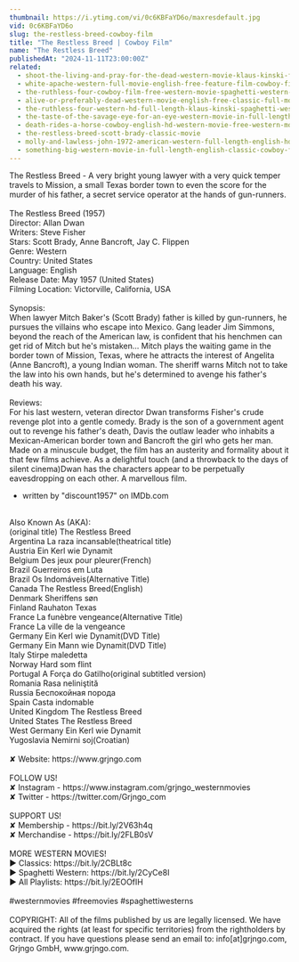 ```yaml
---
thumbnail: https://i.ytimg.com/vi/0c6KBFaYD6o/maxresdefault.jpg
vid: 0c6KBFaYD6o
slug: the-restless-breed-cowboy-film
title: "The Restless Breed | Cowboy Film"
name: "The Restless Breed"
publishedAt: "2024-11-11T23:00:00Z"
related:
  - shoot-the-living-and-pray-for-the-dead-western-movie-klaus-kinski-full-movie
  - white-apache-western-full-movie-english-free-feature-film-cowboy-film
  - the-ruthless-four-cowboy-film-free-western-movie-spaghetti-western-english
  - alive-or-preferably-dead-western-movie-english-free-classic-full-movie
  - the-ruthless-four-western-hd-full-length-klaus-kinski-spaghetti-western-full-movie
  - the-taste-of-the-savage-eye-for-an-eye-western-movie-in-full-length-english-free-feature-film
  - death-rides-a-horse-cowboy-english-hd-western-movie-free-western-movies
  - the-restless-breed-scott-brady-classic-movie
  - molly-and-lawless-john-1972-american-western-full-length-english-hd-free-full-moves
  - something-big-western-movie-in-full-length-english-classic-cowboy-film-free-full-westerns
---
```


The Restless Breed - A very bright young lawyer with a very quick temper travels to Mission, a small Texas border town to even the score for the murder of his father, a secret service operator at the hands of gun-runners.<br />
<br />
The Restless Breed (1957)<br />
Director: Allan Dwan<br />
Writers: Steve Fisher<br />
Stars: Scott Brady, Anne Bancroft, Jay C. Flippen<br />
Genre: Western<br />
Country: United States<br />
Language: English<br />
Release Date: May 1957 (United States)<br />
Filming Location: Victorville, California, USA<br />
<br />
Synopsis:<br />
When lawyer Mitch Baker's (Scott Brady) father is killed by gun-runners, he pursues the villains who escape into Mexico. Gang leader Jim Simmons, beyond the reach of the American law, is confident that his henchmen can get rid of Mitch but he's mistaken... Mitch plays the waiting game in the border town of Mission, Texas, where he attracts the interest of Angelita (Anne Bancroft), a young Indian woman. The sheriff warns Mitch not to take the law into his own hands, but he's determined to avenge his father's death his way.<br />
<br />
Reviews:<br />
For his last western, veteran director Dwan transforms Fisher's crude revenge plot into a gentle comedy. Brady is the son of a government agent out to revenge his father's death, Davis the outlaw leader who inhabits a Mexican-American border town and Bancroft the girl who gets her man. Made on a minuscule budget, the film has an austerity and formality about it that few films achieve. As a delightful touch (and a throwback to the days of silent cinema)Dwan has the characters appear to be perpetually eavesdropping on each other. A marvellous film.<br />
- written by "discount1957" on IMDb.com<br />
<br />
Also Known As (AKA):<br />
(original title) The Restless Breed<br />
Argentina La raza incansable(theatrical title)<br />
Austria Ein Kerl wie Dynamit<br />
Belgium Des jeux pour pleurer(French)<br />
Brazil Guerreiros em Luta<br />
Brazil Os Indomáveis(Alternative Title)<br />
Canada The Restless Breed(English)<br />
Denmark Sheriffens søn<br />
Finland Rauhaton Texas<br />
France La funèbre vengeance(Alternative Title)<br />
France La ville de la vengeance<br />
Germany Ein Kerl wie Dynamit(DVD Title)<br />
Germany Ein Mann wie Dynamit(DVD Title)<br />
Italy Stirpe maledetta<br />
Norway Hard som flint<br />
Portugal A Força do Gatilho(original subtitled version)<br />
Romania Rasa neliniştită<br />
Russia Беспокойная порода<br />
Spain Casta indomable<br />
United Kingdom The Restless Breed<br />
United States The Restless Breed<br />
West Germany Ein Kerl wie Dynamit<br />
Yugoslavia Nemirni soj(Croatian)<br />
<br />
✘ Website: https://www.grjngo.com<br />
<br />
FOLLOW US!<br />
✘ Instagram - https://www.instagram.com/grjngo_westernmovies<br />
✘ Twitter - https://twitter.com/Grjngo_com<br />
<br />
SUPPORT US!<br />
✘ Membership - https://bit.ly/2V63h4q<br />
✘ Merchandise - https://bit.ly/2FLB0sV<br />
<br />
MORE WESTERN MOVIES! <br />
► Classics: https://bit.ly/2CBLt8c <br />
► Spaghetti Western: https://bit.ly/2CyCe8I <br />
► All Playlists: https://bit.ly/2EOOfIH <br />
<br />
#westernmovies #freemovies #spaghettiwesterns<br />
<br />
COPYRIGHT: All of the films published by us are legally licensed. We have acquired the rights (at least for specific territories) from the rightholders by contract. If you have questions please send an email to: info[at]grjngo.com, Grjngo GmbH, www.grjngo.com.
